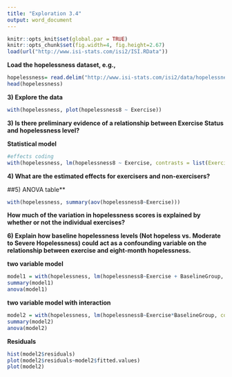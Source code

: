 ```yaml
---
title: "Exploration 3.4"
output: word_document
---
```

  

```r
knitr::opts_knit$set(global.par = TRUE)
knitr::opts_chunk$set(fig.width=4, fig.height=2.67) 
load(url("http://www.isi-stats.com/isi2/ISI.RData"))
```

**Load the hopelessness dataset, e.g.,**
```r
hopelessness= read.delim("http://www.isi-stats.com/isi2/data/hopelessness8months_2group.txt", stringsAsFactors=T)
head(hopelessness)
```

**3) Explore the data**
```r
with(hopelessness, plot(hopelessness8 ~ Exercise))
```

**3) Is there preliminary evidence of a relationship between Exercise Status and hopelessness level?**


**Statistical model**
```r
#effects coding
with(hopelessness, lm(hopelessness8 ~ Exercise, contrasts = list(Exercise="contr.sum")))
```
**4) What are the estimated effects for exercisers and non-exercisers?**


##5) ANOVA table**
```r
with(hopelessness, summary(aov(hopelessness8~Exercise)))
```
**How much of the variation in hopelessness scores is explained by whether or not the
individual exercises?**

**6) Explain how baseline hopelessness levels (Not hopeless vs. Moderate to Severe Hopelessness) could act as a confounding variable on the relationship between exercise and eight-month hopelessness.**


**two variable model**
```r
model1 = with(hopelessness, lm(hopelessness8~Exercise + BaselineGroup, contrasts = list(Exercise="contr.sum", BaselineGroup="contr.sum")))
summary(model1)
anova(model1)
```
**two variable model with interaction**
```r
model2 = with(hopelessness, lm(hopelessness8~Exercise*BaselineGroup, contrasts = list(Exercise="contr.sum", BaselineGroup="contr.sum")))
summary(model2)
anova(model2)
```

**Residuals**
```r
hist(model2$residuals)
plot(model2$residuals~model2$fitted.values)
plot(model2)
```